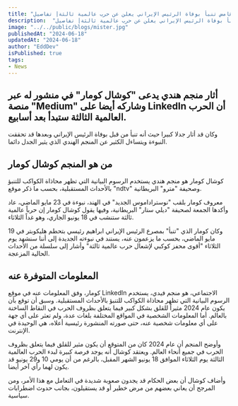 ```yaml
---
title: "منجم هندي غامض تنبأ بوفاة الرئيس الإيراني يعلن عن حرب عالمية ثالثة| تفاصيل"
description:  "منجم هندي غامض تنبأ بوفاة الرئيس الإيراني يعلن عن حرب عالمية ثالثة| تفاصيل"
image: "../../public/blogs/mister.jpg"
publishedAt: "2024-06-18"
updatedAt: "2024-06-18"
author: "EddDev"
isPublished: true
tags:
- News
---
```


## أثار منجم هندي يدعى "كوشال كومار" في منشور له عبر منصة "Medium" وشاركه أيضا على LinkedIn أن الحرب العالمية الثالثة ستبدأ بعد أسابيع.

وكان قد أثار جدلا كبيرا حيث أنه تنبأ من قبل بوفاة الرئيس الإيراني وبعدها قد تحققت النبوءة ويتساءل الكثير عن المنجم الهندي الذي يثير الجدل دائما.

## من هو المنجم كوشال كومار

كوشال كومار هو منجم هندي يستخدم الرسوم البيانية التي تظهر محاذاة الكواكب للتنبؤ بالأحداث المستقبلية، بحسب ما ذكر موقع "ndtv" وصحيفة "مترو" البريطانية.

معروف كومار بلقب "نوستراداموس الجديد" في الهند، نبوءة في 23 مايو الماضي، عاد وأكدها الجمعة لصحيفة "ديلي ستار" البريطانية، وفيها يقول كوشال كومار إن حرباً عالمية ثالثة ستنشب في 18 يونيو الجاري، وهو غداً الثلاثاء.

وكان كومار الذي "تنبأ" بمصرع الرئيس الإيراني ابراهيم رئيسي بتحطم هليكوبتر في 19 مايو الماضي، بحسب ما يزعمون عنه، يستند في نبوءته الجديدة إلى أننا سنشهد يوم الثلاثاء "أقوى محفز كوكبي لإشعال حرب عالمية ثالثة" وأشار إلى سلسلة من الأحداث الحالية المزعجة.

## المعلومات المتوفرة عنه

كومار، وفق المعلومات عنه في موقع LinkedIn الاجتماعي، هو منجم فيدي، يستخدم الرسوم البيانية التي تظهر محاذاة الكواكب للتنبؤ بالأحداث المستقبلية. وسبق أن توقع بأن يكون عام 2024 مثيراً للقلق بشكل كبير فيما يتعلق بظروف الحرب في النقاط الساخنة بالعالم. أما المعلومات الشخصية في المواقع المختلفة بلغات عدة، ولم تعثر على أي جهة على أي معلومات شخصية عنه، حتى صورته المنشورة رئيسية أعلاه، هي الوحيدة في الإنترنت.

وأوضح المنجم أن عام 2024 كان من المتوقع أن يكون مثير للقلق فيما يتعلق بظروف الحرب في جميع أنحاء العالم. ويعتقد كوشال أنه يوجد فرصة كبيرة لبدء الحرب العالمية الثالثة يوم الثلاثاء الموافق 18 يونيو الشهر المقبل، بالرغم من أن يومي 10 و29 يونيو قد يكون لهما رأي آخر أيضا.

وأضاف كوشال أن بعض الحكام قد يجدون صعوبة شديدة في التعامل مع هذا الأمر، ومن المرجح أن يعاني بعضهم من مرض خطير أو قد يستقيلون، بجانب حدوث اضطرابات سياسية.
